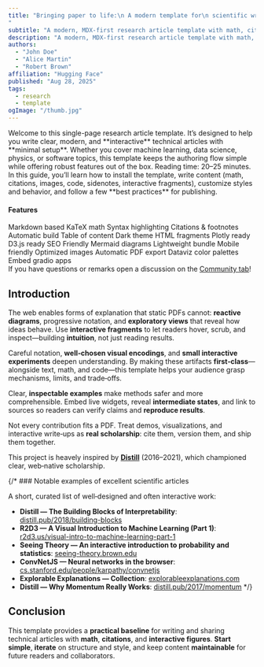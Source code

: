 ```yaml
---
title: "Bringing paper to life:\n A modern template for\n scientific writing
"
subtitle: "A modern, MDX-first research article template with math, citations and interactive figures."
description: "A modern, MDX-first research article template with math, citations and interactive figures."
authors:
  - "John Doe"
  - "Alice Martin"
  - "Robert Brown"
affiliation: "Hugging Face"
published: "Aug 28, 2025"
tags:
  - research
  - template
ogImage: "/thumb.jpg"
---
```




<Sidenote>
  Welcome to this single-page research article template.
  It’s designed to help you write clear, modern, and **interactive** technical articles with **minimal setup**.
  Whether you cover machine learning, data science, physics, or software topics, this template keeps the authoring flow simple while offering robust features out of the box.
  <Fragment slot="aside">
    Reading time: 20–25 minutes.
  </Fragment>
  In this guide, you’ll learn how to install the template,
  write content (math, citations, images, code, sidenotes, interactive fragments),
  customize styles and behavior, and follow a few **best practices** for publishing.
  
</Sidenote>


#### Features

<Sidenote>
<div className="tag-list">
  <span className="tag">Markdown based</span>
  <span className="tag">KaTeX math</span>
  <span className="tag">Syntax highlighting</span>
  <span className="tag">Citations & footnotes</span>
  <span className="tag">Automatic build</span>
  <span className="tag">Table of content</span>
  <span className="tag">Dark theme</span>
  <span className="tag">HTML fragments</span>
  <span className="tag">Plotly ready</span>
  <span className="tag">D3.js ready</span>
  <span className="tag">SEO Friendly</span>
  <span className="tag">Mermaid diagrams</span>
  <span className="tag">Lightweight bundle</span>
  <span className="tag">Mobile friendly</span>
  <span className="tag">Optimized images</span>
  <span className="tag">Automatic PDF export</span>
  <span className="tag">Dataviz color palettes</span>
  <span className="tag">Embed gradio apps</span>
</div>
<Fragment slot="aside">
    If you have questions or remarks open a discussion on the <a href="https://huggingface.co/spaces/tfrere/research-blog-template/discussions?status=open&type=discussion">Community tab</a>!
  </Fragment>
</Sidenote>

## Introduction
The web enables forms of explanation that static PDFs cannot: **reactive diagrams**, progressive notation, and **exploratory views** that reveal how ideas behave. Use **interactive fragments** to let readers hover, scrub, and inspect—building **intuition**, not just reading results.

Careful notation, **well‑chosen visual encodings**, and **small interactive experiments** deepen understanding. By making these artifacts **first‑class**—alongside text, math, and code—this template helps your audience grasp mechanisms, limits, and trade‑offs.

Clear, **inspectable examples** make methods safer and more comprehensible. Embed live widgets, reveal **intermediate states**, and link to sources so readers can verify claims and **reproduce results**.

Not every contribution fits a PDF. Treat demos, visualizations, and interactive write‑ups as **real scholarship**: cite them, version them, and ship them together.

This project is heavely inspired by [**Distill**](https://distill.pub) (2016–2021), which championed clear, web‑native scholarship.


{/* ### Notable examples of excellent scientific articles

A short, curated list of well‑designed and often interactive work:

- **Distill — The Building Blocks of Interpretability**: [distill.pub/2018/building-blocks](https://distill.pub/2018/building-blocks/)
- **R2D3 — A Visual Introduction to Machine Learning (Part 1)**: [r2d3.us/visual-intro-to-machine-learning-part-1](http://www.r2d3.us/visual-intro-to-machine-learning-part-1/)
- **Seeing Theory — An interactive introduction to probability and statistics**: [seeing-theory.brown.edu](https://seeing-theory.brown.edu/)
- **ConvNetJS — Neural networks in the browser**: [cs.stanford.edu/people/karpathy/convnetjs](http://cs.stanford.edu/people/karpathy/convnetjs/)
- **Explorable Explanations — Collection**: [explorableexplanations.com](http://explorableexplanations.com/)
- **Distill — Why Momentum Really Works**: [distill.pub/2017/momentum](https://distill.pub/2017/momentum/)
 */} 

<GettingStarted />

<WritingYourContent />

<AvailableBlocks />

<BestPractices />


## Conclusion

This template provides a **practical baseline** for writing and sharing technical articles with **math**, **citations**, and **interactive figures**. **Start simple**, **iterate** on structure and style, and keep content **maintainable** for future readers and collaborators.

